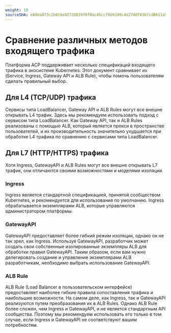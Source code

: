 ```yaml
---
weight: 10
sourceSHA: e69ea873c2b0c0e0272d839f0f8ac45ccf8d0199c4e27ddf6367cd8611a52f9d
---
```


# Сравнение различных методов входящего трафика

Платформа ACP поддерживает несколько спецификаций входящего трафика в экосистеме Kubernetes. Этот документ сравнивает их (Service, Ingress, Gateway API и ALB Rule), чтобы помочь пользователям сделать правильный выбор.

## Для L4 (TCP/UDP) трафика

Сервисы типа LoadBalancer, Gateway API и ALB Rules могут все внешне открывать L4 трафик. Здесь мы рекомендуем использовать подход с сервисом типа LoadBalancer. Как Gateway API, так и ALB Rules реализованы с помощью ALB, который является прокси в пространстве пользователей, и их производительность значительно ухудшается при обработке L4 трафика по сравнению с сервисами типа LoadBalancer.

## Для L7 (HTTP/HTTPS) трафика

Хотя Ingress, GatewayAPI и ALB Rules могут все внешне открывать L7 трафик, они отличаются своими возможностями и моделями изоляции.

### Ingress

Ingress является стандартной спецификацией, принятой сообществом Kubernetes, и рекомендуется для использования по умолчанию. Ingress обрабатывается экземплярами ALB, которые управляются администратором платформы.

### GatewayAPI

GatewayAPI предоставляет более гибкий режим изоляции, однако он не так зрел, как Ingress. Используя GatewayAPI, разработчик может создать свои собственные изолированные экземпляры ALB для обработки правил GatewayAPI. Таким образом, если вам нужно делегировать создание и управление экземплярами ALB разработчикам, необходимо выбрать использование GatewayAPI.

### ALB Rule

ALB Rule (Load Balancer в пользовательском интерфейсе) предоставляет наиболее гибкие правила сопоставления трафика и наибольшие возможности. На самом деле, как Ingress, так и GatewayAPI реализуются путем преобразования их в ALB Rules. Однако ALB Rule более сложен, чем Ingress и GatewayAPI, и не является стандартным API сообщества. Поэтому мы рекомендуем использовать его только в том случае, если Ingress и GatewayAPI не соответствуют вашим потребностям.
